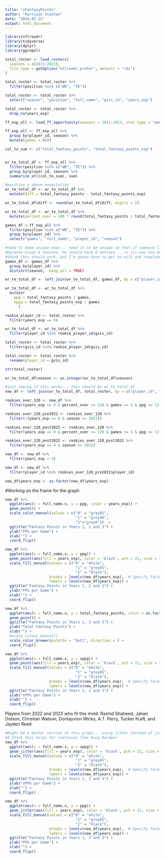 ```yaml
---
title: "xFantasyPoints"
author: "Harrison Stanton"
date: "2024-02-22"
output: html_document
---
```


```r
library(nflreadr)
library(tidyverse)
library(dplyr)
library(ggrepel)
```

```r
total_roster <- load_rosters(
  seasons = c(2011:2023),
  file_type = getOption("nflreadr.prefer", default = "rds")
)

total_roster <- total_roster %>%
  filter(position %in% c("WR", "TE"))

total_roster <- total_roster %>% 
  select("season", "position", "full_name", "gsis_id", "years_exp")

total_roster <- total_roster %>%
  drop_na(years_exp)
```

```r
ff_exp_all <- load_ff_opportunity(seasons = 2011:2023, stat_type = "weekly", model_version = "latest")

ff_exp_all <- ff_exp_all %>%
  group_by(player_id, season) %>%
  mutate(games = n())

col_to_sum <- c("total_fantasy_points", "total_fantasy_points_exp")


wr_te_total_df <- ff_exp_all %>%
  filter(position %in% c("WR", "TE")) %>%
  group_by(player_id, season) %>%
  summarize_at((col_to_sum), sum)

#positive = above expectation
wr_te_total_df <- wr_te_total_df %>%
  mutate(diff = total_fantasy_points - total_fantasy_points_exp)

wr_te_total_df$diff <- round(wr_te_total_df$diff, digits = 2)

wr_te_total_df <- wr_te_total_df %>%
  mutate(percent_over = 100 * round(total_fantasy_points / total_fantasy_points_exp, digits = 4))

games_df <-ff_exp_all %>%
  filter(position %in% c("WR", "TE")) %>%
  group_by(player_id) %>%
  select("games", "full_name", "player_id", "season")

#need to keep unique ones... need it to be unique so that if someone like 
#Davante plays 6 seasons, he should have 6 entries... rn its way too many. I don't know how unique works well enought to filter it this way 
#think this should work, but I'm gonna have to get on wifi and reupload all the data frames
games_df <- games_df %>%
  group_by(player_id) %>%
  distinct(season, .keep_all = TRUE)

```

```r
wr_te_total_df <- left_join(wr_te_total_df, games_df, by = c("player_id", "season"))
```

```r
wr_te_total_df <- wr_te_total_df %>%
  mutate(
    ppg = total_fantasy_points / games,
    xppg = total_fantasy_points_exp / games
      )
```


```r
rookie_player_id <- total_roster %>% 
  filter(years_exp == 0)
```

```r
wr_te_total_df <- wr_te_total_df %>%
  filter(player_id %in% rookie_player_id$gsis_id)
```

```r
total_roster <- total_roster %>%
  filter(gsis_id %in% rookie_player_id$gsis_id)
```

```r
total_roster <- total_roster %>%
  rename(player_id = gsis_id)
```

```r
str(total_roster)
```

```r
wr_te_total_df$season <- as.integer(wr_te_total_df$season)
```


```r
#just seeing if this works... this should be wr_te_total_df
new_df <- left_join(wr_te_total_df, total_roster, by = c("player_id", "season"))
```

```r
rookies_over_120 <- new_df %>%
  filter(years_exp == 0 & percent_over >= 120 & games >= 5 & ppg <= 13 & ppg>=7)

rookies_over_120_pre2022 <- rookies_over_120 %>%
  filter(!(years_exp == 0 & season >= 2022))
```

```r
rookies_over_120_post2022 <- rookies_over_120 %>%
  filter(years_exp == 0 & percent_over >= 120 & games >= 5 & ppg <= 13 & ppg>=7)

rookies_over_120_post2022 <- rookies_over_120_post2022 %>% 
  filter(years_exp == 0 & season >= 2022)
```



```r
new_df <- new_df %>% 
  filter(years_exp < 3)

new_df <- new_df %>%
  filter(player_id %in% rookies_over_120_pre2022$player_id)
```

```r
new_df$years_exp <- as.factor(new_df$years_exp)
```




#Working on the frame for the graph
```r
new_df %>%
  ggplot(aes(x = full_name.x, y = ppg, color = years_exp)) +
  geom_point() +
  scale_color_manual(values = c("0" = "grey85",
                                "1" = "grey40",
                                "2"="grey0"))  +
  ggtitle("Fantasy Points in Years 1, 2 and 3") +
  ylab("PPG per Game") +
  xlab("") +
  coord_flip()
```

```r
new_df %>%
  ggplot(aes(x = full_name.x, y = ppg)) +
  geom_point(aes(fill = years_exp), color = 'black', pch = 21, size = 3) +
  scale_fill_manual(values = c("0" = "white",
                                "1" = "grey65",
                                "2" = "black"),
                    breaks = levels(new_df$years_exp),  # Specify factor levels
                    labels = levels(new_df$years_exp)) +
  ggtitle("Fantasy Points in Years 1, 2 and 3") +
  ylab("PPG per Game") +
  xlab("") +
  coord_flip()
```



```r
new_df %>%
  ggplot(aes(x = full_name.x, y = total_fantasy_points, color = as.factor(years_exp))) +
  geom_point() +
  ggtitle("Fantasy Points in Years 1, 2 and 3") +
  ylab("Total Fantasy Points") +
  xlab("") +
  #scale_colour_manual()
  scale_color_brewer(palette = "Set1", direction = ) +
  coord_flip()
```

```r
new_df %>%
  ggplot(aes(x = full_name.x, y = xppg)) +
  geom_point(aes(fill = years_exp), color = 'black', pch = 21, size = 3) +
  scale_fill_manual(values = c("0" = "white",
                                "1" = "grey65",
                                "2" = "black"),
                    breaks = levels(new_df$years_exp),  # Specify factor levels
                    labels = levels(new_df$years_exp)) +
  ggtitle("Fantasy Points in Years 1, 2 and 3") +
  ylab("xPPG per Game") +
  xlab("") +
  coord_flip()
```
Players from 2022 and 2023 who fit this mold: 
Rashid Shaheed, Jahan Dotson, Christian Watson, Dontayvion Wicks, A.T. Perry, Tucker Kraft, and Jayden Reed 


```r
#Might be a better version of this graph... using jitter instead of just geom_point
#I think this helps for instances like Doug Baldwin 
new_df %>%
  ggplot(aes(x = full_name.x, y = xppg)) +
  geom_jitter(aes(fill = years_exp), color = 'black', pch = 21, size = 3, width = 0, height = 0.2) +
  scale_fill_manual(values = c("0" = "white",
                                "1" = "grey65",
                                "2" = "black"),
                    breaks = levels(new_df$years_exp),  # Specify factor levels
                    labels = levels(new_df$years_exp)) +
  ggtitle("Fantasy Points in Years 1, 2 and 3") +
  ylab("xPPG per Game") +
  xlab("") +
  coord_flip()
```

```r
new_df %>%
  ggplot(aes(x = full_name.x, y = ppg)) +
  geom_jitter(aes(fill = years_exp), color = 'black', pch = 21, size = 3, width = 0, height = 0.2) +
  scale_fill_manual(values = c("0" = "white",
                                "1" = "grey65",
                                "2" = "black"),
                    breaks = levels(new_df$years_exp),  # Specify factor levels
                    labels = levels(new_df$years_exp)) +
  ggtitle("Fantasy Points in Years 1, 2 and 3") +
  ylab("PPG per Game") +
  xlab("") +
  coord_flip()
```

